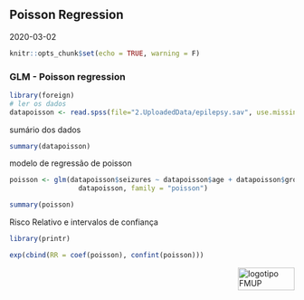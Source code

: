 ## Poisson Regression

2020-03-02

```r
knitr::opts_chunk$set(echo = TRUE, warning = F)
```

### GLM - Poisson regression

```r
library(foreign)
# ler os dados
datapoisson <- read.spss(file="2.UploadedData/epilepsy.sav", use.missing=TRUE, to.data.frame = T)
```

sumário dos dados
```r
summary(datapoisson)
```

modelo de regressão de poisson
```r
poisson <- glm(datapoisson$seizures ~ datapoisson$age + datapoisson$group, data =
                 datapoisson, family = "poisson")

summary(poisson)
```

Risco Relativo e intervalos de confiança
```r
library(printr)

exp(cbind(RR = coef(poisson), confint(poisson)))
```

<img src="images/logoFMUP.png" alt="logotipo FMUP" style="width:100px;height:40px;" align="right">

